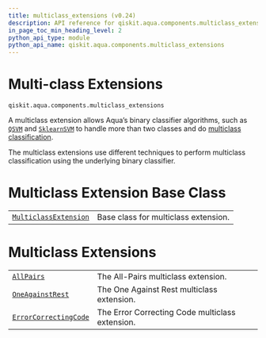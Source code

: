 ```yaml
---
title: multiclass_extensions (v0.24)
description: API reference for qiskit.aqua.components.multiclass_extensions in qiskit v0.24
in_page_toc_min_heading_level: 2
python_api_type: module
python_api_name: qiskit.aqua.components.multiclass_extensions
---
```


<span id="module-qiskit.aqua.components.multiclass_extensions" />

<span id="qiskit-aqua-components-multiclass-extensions" />

<span id="multi-class-extensions-qiskit-aqua-components-multiclass-extensions" />

# Multi-class Extensions

`qiskit.aqua.components.multiclass_extensions`

A multiclass extension allows Aqua’s binary classifier algorithms, such as [`QSVM`](qiskit.aqua.algorithms.QSVM "qiskit.aqua.algorithms.QSVM") and [`SklearnSVM`](qiskit.aqua.algorithms.SklearnSVM "qiskit.aqua.algorithms.SklearnSVM") to handle more than two classes and do [multiclass classification](https://en.wikipedia.org/wiki/Multiclass_classification).

The multiclass extensions use different techniques to perform multiclass classification using the underlying binary classifier.

# Multiclass Extension Base Class

|                                                                                                                                                              |                                      |
| ------------------------------------------------------------------------------------------------------------------------------------------------------------ | ------------------------------------ |
| [`MulticlassExtension`](qiskit.aqua.components.multiclass_extensions.MulticlassExtension "qiskit.aqua.components.multiclass_extensions.MulticlassExtension") | Base class for multiclass extension. |

# Multiclass Extensions

|                                                                                                                                                              |                                                 |
| ------------------------------------------------------------------------------------------------------------------------------------------------------------ | ----------------------------------------------- |
| [`AllPairs`](qiskit.aqua.components.multiclass_extensions.AllPairs "qiskit.aqua.components.multiclass_extensions.AllPairs")                                  | The All-Pairs multiclass extension.             |
| [`OneAgainstRest`](qiskit.aqua.components.multiclass_extensions.OneAgainstRest "qiskit.aqua.components.multiclass_extensions.OneAgainstRest")                | The One Against Rest multiclass extension.      |
| [`ErrorCorrectingCode`](qiskit.aqua.components.multiclass_extensions.ErrorCorrectingCode "qiskit.aqua.components.multiclass_extensions.ErrorCorrectingCode") | The Error Correcting Code multiclass extension. |

